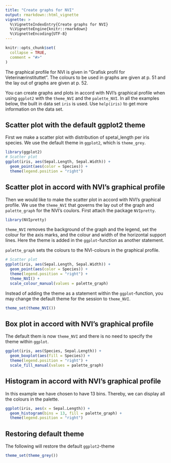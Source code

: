```yaml
---
title: "Create graphs for NVI"
output: rmarkdown::html_vignette
vignette: >
  %\VignetteIndexEntry{Create graphs for NVI}
  %\VignetteEngine{knitr::rmarkdown}
  %\VignetteEncoding{UTF-8}
---
```


```r
knitr::opts_chunk$set(
  collapse = TRUE,
  comment = "#>"
)
```

The graphical profile for NVI is given in "Grafisk profil for Veterinærinstituttet". The colours to be used in graphs are given at p. 51 and the lay out of graphs are given at p. 52.  

You can create graphs and plots in accord with NVI's graphical profile when using `ggplot2` with the `theme_NVI` and the `palette_NVI`. In all the examples below, the built in data set `iris` is used. Use `help(iris)` to get more information on the data set.

## Scatter plot with the default ggplot2 theme  
First we make a scatter plot with distribution of spetal_length per iris species. We use the default theme in `ggplot2`, which is `theme_grey`.

```r
library(ggplot2)
# Scatter plot
ggplot(iris, aes(Sepal.Length, Sepal.Width)) +
  geom_point(aes(color = Species)) +
  theme(legend.position = "right")
```

## Scatter plot in accord with NVI's graphical profile  
Then we would like to make the scatter plot in accord with NVI's graphical profile. We use the `theme_NVI` that governs the lay out of the graph and `palette_graph` for the NVI's coulors. First attach the package `NVIpretty`.

```r
library(NVIpretty)
```

`theme_NVI` removes the background of the graph and the legend, set the colour for the axis marks, and the colour and width of the horizontal support lines. Here the theme is added in the `ggplot`-function as another statement. 

`palette_graph` sets the colours to the NVI-colours in the graphical profile.
```r
# Scatter plot
ggplot(iris, aes(Sepal.Length, Sepal.Width)) +
  geom_point(aes(color = Species)) +
  theme(legend.position = "right") +
  theme_NVI() +
  scale_colour_manual(values = palette_graph)
```

Instead of adding the theme as a statement within the `ggplot`-function, you may change the default theme for the session to `theme_NVI`. 
```r
theme_set(theme_NVI())
```

## Box plot in accord with NVI's graphical profile  
The default them is now `theme_NVI` and there is no need to specify the theme within `ggplot`.
```r
ggplot(iris, aes(Species, Sepal.Length)) +
  geom_boxplot(aes(fill = Species)) +
  theme(legend.position = "right") +
  scale_fill_manual(values = palette_graph)
```

## Histogram in accord with NVI's graphical profile  
In this example we have chosen to have 13 bins. Thereby, we can display all the colours in the palette.

```r
ggplot(iris, aes(x = Sepal.Length)) +
  geom_histogram(bins = 13, fill = palette_graph) +
  theme(legend.position = "right")
```

## Restoring default theme  
The following will restore the default `ggplot2`-theme
```r
theme_set(theme_grey())
```
